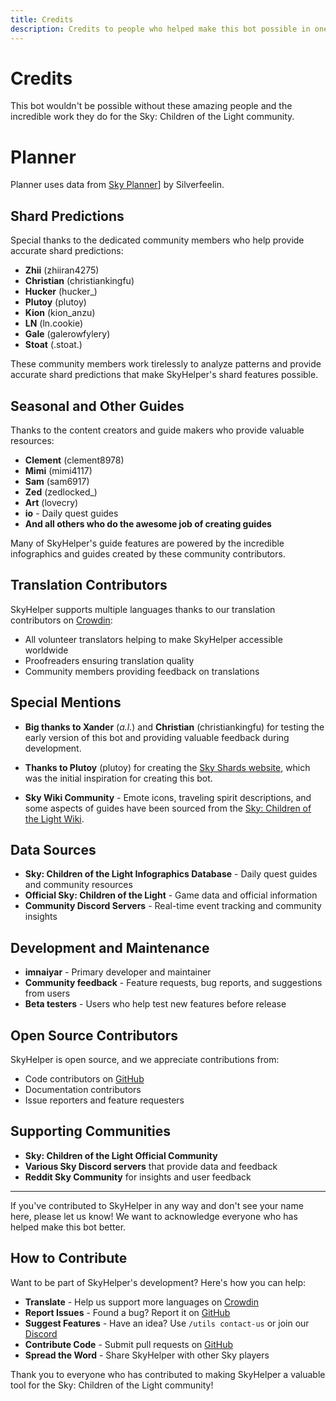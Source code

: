 ---
title: Credits
description: Credits to people who helped make this bot possible in one way or another
---


# Credits

This bot wouldn't be possible without these amazing people and the incredible work they do for the Sky: Children of the Light community.

# Planner

Planner uses data from [Sky Planner](https://sky-planner.com)] by Silverfeelin.

## Shard Predictions

Special thanks to the dedicated community members who help provide accurate shard predictions:

- **Zhii** (zhiiran4275)
- **Christian** (christiankingfu)
- **Hucker** (hucker\_)
- **Plutoy** (plutoy)
- **Kion** (kion_anzu)
- **LN** (ln.cookie)
- **Gale** (galerowfylery)
- **Stoat** (.stoat.)

<Callout type="info">
  These community members work tirelessly to analyze patterns and provide accurate shard predictions that make SkyHelper's shard
  features possible.
</Callout>

## Seasonal and Other Guides

Thanks to the content creators and guide makers who provide valuable resources:

- **Clement** (clement8978)
- **Mimi** (mimi4117)
- **Sam** (sam6917)
- **Zed** (zedlocked\_)
- **Art** (lovecry)
- **io** - Daily quest guides
- **And all others who do the awesome job of creating guides**

<Callout type="info">
  Many of SkyHelper's guide features are powered by the incredible infographics and guides created by these community
  contributors.
</Callout>

## Translation Contributors

SkyHelper supports multiple languages thanks to our translation contributors on [Crowdin](https://crowdin.com/project/skyhelper):

- All volunteer translators helping to make SkyHelper accessible worldwide
- Proofreaders ensuring translation quality
- Community members providing feedback on translations

## Special Mentions

- **Big thanks to Xander** (_a.l._) and **Christian** (christiankingfu) for testing the early version of this bot and providing valuable feedback during development.

- **Thanks to Plutoy** (plutoy) for creating the [Sky Shards website](https://sky-shards.pages.dev/), which was the initial inspiration for creating this bot.

- **Sky Wiki Community** - Emote icons, traveling spirit descriptions, and some aspects of guides have been sourced from the [Sky: Children of the Light Wiki](https://sky-children-of-the-light.fandom.com/wiki/Sky:_Children_of_the_Light_Wiki).

## Data Sources

- **Sky: Children of the Light Infographics Database** - Daily quest guides and community resources
- **Official Sky: Children of the Light** - Game data and official information
- **Community Discord Servers** - Real-time event tracking and community insights

## Development and Maintenance

- **imnaiyar** - Primary developer and maintainer
- **Community feedback** - Feature requests, bug reports, and suggestions from users
- **Beta testers** - Users who help test new features before release

## Open Source Contributors

SkyHelper is open source, and we appreciate contributions from:

- Code contributors on [GitHub](https://github.com/imnaiyar/SkyHelper)
- Documentation contributors
- Issue reporters and feature requesters

## Supporting Communities

- **Sky: Children of the Light Official Community**
- **Various Sky Discord servers** that provide data and feedback
- **Reddit Sky Community** for insights and user feedback

---

<Callout type="info">
  If you've contributed to SkyHelper in any way and don't see your name here, please let us know! We want to acknowledge everyone
  who has helped make this bot better.
</Callout>

## How to Contribute

Want to be part of SkyHelper's development? Here's how you can help:

- **Translate** - Help us support more languages on [Crowdin](https://crowdin.com/project/skyhelper)
- **Report Issues** - Found a bug? Report it on [GitHub](https://github.com/imnaiyar/SkyHelper/issues)
- **Suggest Features** - Have an idea? Use `/utils contact-us` or join our [Discord](https://discord.com/invite/2rjCRKZsBb)
- **Contribute Code** - Submit pull requests on [GitHub](https://github.com/imnaiyar/SkyHelper)
- **Spread the Word** - Share SkyHelper with other Sky players

Thank you to everyone who has contributed to making SkyHelper a valuable tool for the Sky: Children of the Light community!
